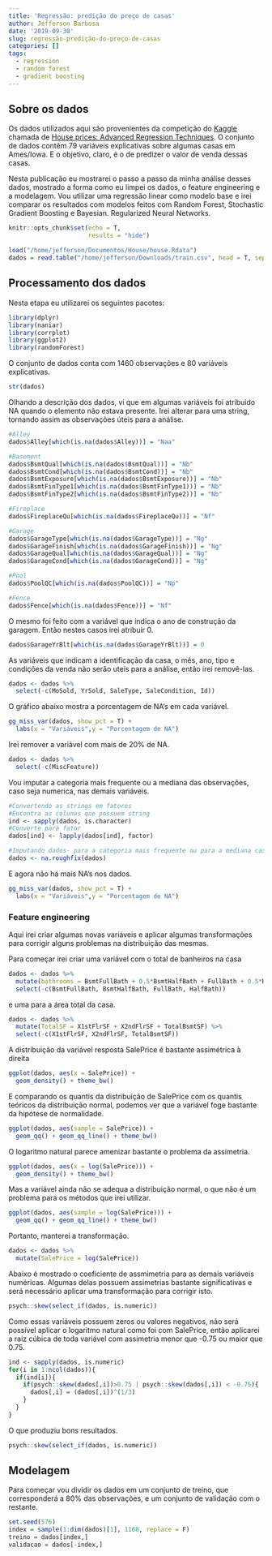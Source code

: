 ```yaml
---
title: 'Regressão: predição do preço de casas'
author: Jefferson Barbosa
date: '2019-09-30'
slug: regressão-predição-do-preço-de-casas
categories: []
tags:
  - regression
  - random forest
  - gradient boosting
---  
```


  <h2> Sobre os dados </h2>
  
  Os dados utilizados aqui são provenientes da competição do [Kaggle](kaggle.com) chamada de [House prices: Advanced Regression Techniques](https://www.kaggle.com/c/house-prices-advanced-regression-techniques/overview). O conjunto de dados contêm 79 variáveis explicativas sobre algumas casas em Ames/Iowa. E o objetivo, claro, é o de predizer o valor de venda dessas casas. 
  
  
  Nesta publicação eu mostrarei o passo a passo da minha análise desses dados, mostrado a forma como eu limpei os dados, o feature engineering e a modelagem. Vou utilizar uma regressão linear como modelo base e irei comparar os resultados com modelos feitos com Random Forest, Stochastic Gradient Boosting e Bayesian. Regularized Neural Networks. 
```r
knitr::opts_chunk$set(echo = T,
                      results = "hide")
```

```r
load("/home/jefferson/Documentos/House/house.Rdata")
dados = read.table("/home/jefferson/Downloads/train.csv", head = T, sep = ",", stringsAsFactors = F)
```

<h2>Processamento dos dados</h2>
Nesta etapa eu utilizarei os seguintes pacotes:
```r
library(dplyr)
library(naniar)
library(corrplot)
library(ggplot2)
library(randomForest)
```

O conjunto de dados conta com 1460 observações e 80 variáveis explicativas.
```r
str(dados)
```
Olhando a descrição dos dados, vi que em algumas variáveis foi atribuido NA quando o elemento não estava presente. Irei alterar para uma string, tornando assim as observações úteis para a análise.

```r
#Alley
dados$Alley[which(is.na(dados$Alley))] = "Naa"

#Basement
dados$BsmtQual[which(is.na(dados$BsmtQual))] = "Nb"
dados$BsmtCond[which(is.na(dados$BsmtCond))] = "Nb"
dados$BsmtExposure[which(is.na(dados$BsmtExposure))] = "Nb"
dados$BsmtFinType1[which(is.na(dados$BsmtFinType1))] = "Nb"
dados$BsmtFinType2[which(is.na(dados$BsmtFinType2))] = "Nb"

#Fireplace
dados$FireplaceQu[which(is.na(dados$FireplaceQu))] = "Nf"

#Garage
dados$GarageType[which(is.na(dados$GarageType))] = "Ng"
dados$GarageFinish[which(is.na(dados$GarageFinish))] = "Ng"
dados$GarageQual[which(is.na(dados$GarageQual))] = "Ng"
dados$GarageCond[which(is.na(dados$GarageCond))] = "Ng"

#Pool
dados$PoolQC[which(is.na(dados$PoolQC))] = "Np"

#Fence
dados$Fence[which(is.na(dados$Fence))] = "Nf"
```
O mesmo foi feito com a variável que indica o ano de construção da garagem. Então nestes casos irei atribuir 0.

```r
dados$GarageYrBlt[which(is.na(dados$GarageYrBlt))] = 0
```
As variáveis que indicam a identificação da casa, o mês, ano, tipo e condições da venda não serão uteis para a análise, então irei removê-las. 
```r
dados <- dados %>%
  select(-c(MoSold, YrSold, SaleType, SaleCondition, Id))
```
O gráfico abaixo mostra a porcentagem de NA's em cada variável.
```r
gg_miss_var(dados, show_pct = T) +
  labs(x = "Variáveis",y = "Porcentagem de NA")
```
Irei remover a variável com mais de 20% de NA.
```r
dados <- dados %>%
  select(-c(MiscFeature))
```
Vou imputar a categoria mais frequente ou a mediana das observações, caso seja numerica, nas demais variáveis.
```r
#Convertendo as strings em fatores 
#Encontra as colunas que possuem string
ind <- sapply(dados, is.character)
#Converte para fator
dados[ind] <- lapply(dados[ind], factor)

#Imputando dados- para a categoria mais frequente ou para a mediana caso numerico
dados <- na.roughfix(dados)
```
E agora não há mais NA's nos dados.
```r
gg_miss_var(dados, show_pct = T) +
  labs(x = "Variáveis",y = "Porcentagem de NA")
```
<h3>Feature engineering</h3>
Aqui irei criar algumas novas variáveis e aplicar algumas transformações para corrigir alguns problemas na distribuição das mesmas.

Para começar irei criar uma variável com o total de banheiros na casa
```r
dados <- dados %>%
  mutate(bathrooms = BsmtFullBath + 0.5*BsmtHalfBath + FullBath + 0.5*HalfBath) %>%
  select(-c(BsmtFullBath, BsmtHalfBath, FullBath, HalfBath))
```
e uma para a área total da casa.
```r
dados <- dados %>%
  mutate(TotalSF = X1stFlrSF + X2ndFlrSF + TotalBsmtSF) %>%
  select(-c(X1stFlrSF, X2ndFlrSF, TotalBsmtSF))
```

A distribuição da variável resposta SalePrice é bastante assimétrica à direita 
```r
ggplot(dados, aes(x = SalePrice)) + 
  geom_density() + theme_bw()
```

E comparando os quantis da distribuição de SalePrice com os quantis teóricos da distribuição normal, podemos ver que a variável foge bastante da hipótese de normalidade.
```r
ggplot(dados, aes(sample = SalePrice)) +
  geom_qq() + geom_qq_line() + theme_bw()
```

O logaritmo natural parece amenizar bastante o problema da assimetria.
```r
ggplot(dados, aes(x = log(SalePrice))) + 
  geom_density() + theme_bw()
```
Mas a variável ainda não se adequa a distribuição normal, o que não é um problema para os métodos que irei utilizar.
```r
ggplot(dados, aes(sample = log(SalePrice))) + 
  geom_qq() + geom_qq_line() + theme_bw()
```
Portanto, manterei a transformação.
```r
dados <- dados %>%
  mutate(SalePrice = log(SalePrice))
```
Abaixo é mostrado o coeficiente de assmimetria para as demais variáveis numéricas. Algumas delas possuem assimetrias bastante significativas e será necessário aplicar uma transformação para corrigir isto.
```r
psych::skew(select_if(dados, is.numeric))
```
Como essas variáveis possuem zeros ou valores negativos, não será possível aplicar o logaritmo natural como foi com SalePrice, então aplicarei a raiz cúbica de toda variável com assimetria menor que -0.75 ou maior que 0.75.
```r
ind <- sapply(dados, is.numeric)
for(i in 1:ncol(dados)){
  if(ind[i]){
    if(psych::skew(dados[,i])>0.75 | psych::skew(dados[,i]) < -0.75){
      dados[,i] = (dados[,i])^(1/3)
    }
  }
}
```
O que produziu bons resultados.
```r
psych::skew(select_if(dados, is.numeric))
```

<h2>Modelagem</h2>
Para começar vou dividir os dados em um conjunto de treino, que corresponderá a 80% das observações, e um conjunto de validação com o restante. 
```r
set.seed(576)
index = sample(1:dim(dados)[1], 1168, replace = F)
treino = dados[index,]
validacao = dados[-index,]
```
